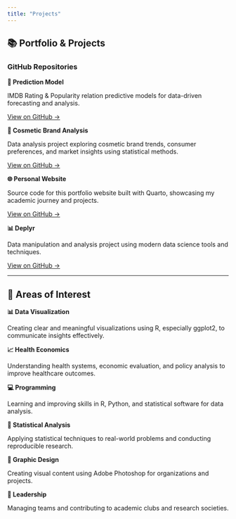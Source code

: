 ```yaml
---
title: "Projects"
---
```


::: {.content-section}
## 📚 Portfolio & Projects

### GitHub Repositories

::: {.card-grid}
::: {.card}

**🔮 Prediction Model**

IMDB Rating & Popularity relation predictive models for data-driven forecasting and analysis.

[View on GitHub →](https://github.com/syedtoushik06/Prediction_Model)
:::

::: {.card}
**💄 Cosmetic Brand Analysis**

Data analysis project exploring cosmetic brand trends, consumer preferences, and market insights using statistical methods.

[View on GitHub →](https://github.com/syedtoushik06/Cosmetic_Brand_Analysis)
:::

::: {.card}
**🌐 Personal Website**

Source code for this portfolio website built with Quarto, showcasing my academic journey and projects.

[View on GitHub →](https://github.com/syedtoushik06/Personal-Website)
:::

::: {.card}
**📊 Deplyr**

Data manipulation and analysis project using modern data science tools and techniques.

[View on GitHub →](https://github.com/syedtoushik06/Deplyr)
:::
:::

---

## 💝 Areas of Interest

::: {.card-grid}
::: {.card}
**📊 Data Visualization**

Creating clear and meaningful visualizations using R, especially ggplot2, to communicate insights effectively.
:::

::: {.card}
**📈 Health Economics**

Understanding health systems, economic evaluation, and policy analysis to improve healthcare outcomes.
:::

::: {.card}
**💻 Programming**

Learning and improving skills in R, Python, and statistical software for data analysis.
:::

::: {.card}
**🎯 Statistical Analysis**

Applying statistical techniques to real-world problems and conducting reproducible research.
:::

::: {.card}
**🎨 Graphic Design**

Creating visual content using Adobe Photoshop for organizations and projects.
:::

::: {.card}
**🤝 Leadership**

Managing teams and contributing to academic clubs and research societies.
:::
:::

:::